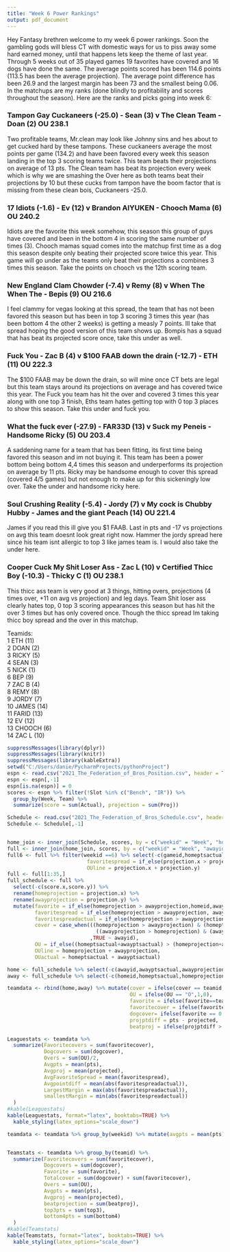 ---
title: "Week 6 Power Rankings"
output: pdf_document
---

Hey Fantasy brethren welcome to my week 6 power rankings. Soon the gambling gods will bless CT with domestic ways for us to piss away some hard earned money, until that happens lets keep the theme of last year. Through 5 weeks out of 35 played games 19 favorites have covered and 16 dogs have done the same. The average points scored has been 114.6 points (113.5 has been the average projection). The average point difference has been 26.9 and the largest margin has been 73 and the smallest being 0.06. In the matchups are my ranks (done blindly to profitability and scores throughout the season). Here are the ranks and picks going into week 6:

### Tampon Gay Cuckaneers (-25.0) - Sean (3) v The Clean Team - Doan (2) OU 238.1
Two profitable teams, Mr.clean may look like Johnny sins and hes about to get cucked hard by these tampons. These cuckaneers average the most points per game (134.2) and have been favored every week this season landing in the top 3 scoring teams twice. This team beats their projections on average of 13 pts. The Clean team has beat its projection every week which is why we are smashing the Over here as both teams beat their projections by 10 but these cucks from tampon have the boom factor that is missing from these clean bois, Cuckaneers -25.0.

### 17 Idiots (-1.6) - Ev (12) v Brandon AIYUKEN - Chooch Mama (6) OU 240.2
Idiots are the favorite this week somehow, this season this group of guys have covered and been in the bottom 4 in scoring the same number of times (3). Chooch mamas squad comes into the matchup first time as a dog this season despite only beating their projected score twice this year. This game will go under as the teams only beat their projections a combines 3 times this season. Take the points on chooch vs the 12th scoring team. 

### New England Clam Chowder (-7.4) v Remy (8) v When The When The - Bepis (9) OU 216.6
I feel clammy for vegas looking at this spread, the team that has not been favored this season but has been in top 3 scoring 3 times this year (has been bottom 4 the other 2 weeks) is getting a measly 7 points. Ill take that spread hoping the good version of this team shows up. Bompis has a squad that has beat its projected score once, take this under as well.

### Fuck You - Zac B (4) v $100 FAAB down the drain (-12.7) - ETH (11) OU 222.3
The $100 FAAB may be down the drain, so will mine once CT bets are legal but this team stays around its projections on average and has covered twice this year. The Fuck you team has hit the over and covered 3 times this year along with one top 3 finish, Eths team hates getting top with 0 top 3 places to show this season. Take this under and fuck you.

### What the fuck ever (-27.9) - FAR33D (13) v Suck my Peneis - Handsome Ricky (5) OU 203.4
A saddening name for a team that has been fitting, its first time being favored this season and im not buying it. This team has been a power bottom being bottom 4,4 times this season and underperforms its projection on average by 11 pts. Ricky may be handsome enough to cover this spread (covered 4/5 games) but not enough to make up for this sickeningly low over. Take the under and handsome ricky here.

### Soul Crushing Reality (-5.4) - Jordy (7) v My cock is Chubby Hubby - James and the giant Peach (14) OU 221.4
James if you read this ill give you $1 FAAB. Last in pts and -17 vs projections on avg this team doesnt look great right now. Hammer the jordy spread here since his team isnt allergic to top 3 like james team is. I would also take the under here.

### Cooper Cuck My Shit Loser Ass - Zac L (10) v Certified Thicc Boy (-10.3) - Thicky C (1) OU 238.1
This thicc ass team is very good at 3 things, hitting overs, projections (4 times over, +11 on avg vs projection) and leg days. Team Shit loser ass clearly hates top, 0 top 3 scoring appearances this season but has hit the over 3 times but has only covered once. Though the thicc spread Im taking thicc boy spread and the over in this matchup. 

Teamids:\
1 ETH (11)\
2 DOAN (2)\
3 RICKY (5)\
4 SEAN (3)\
5 NICK (1)\
6 BEP (9)\
7 ZAC B (4)\
8 REMY (8)\
9 JORDY (7)\
10 JAMES (14)\
11 FARID (13)\
12 EV (12)\
13 CHOOCH (6)\
14 ZAC L (10)\

```{r setup, echo=FALSE}
suppressMessages(library(dplyr))
suppressMessages(library(knitr))
suppressMessages(library(kableExtra))
setwd("C:/Users/danie/PycharmProjects/pythonProject")
espn <- read.csv("2021_The_Federation_of_Bros_Position.csv", header = T)
espn <- espn[,-1]
espn[is.na(espn)] = 0
scores <- espn %>% filter(!Slot %in% c("Bench", "IR")) %>% 
  group_by(Week, Team) %>% 
  summarize(score = sum(Actual), projection = sum(Proj))

Schedule <- read.csv("2021_The_Federation_of_Bros_Schedule.csv", header = T)
Schedule <- Schedule[,-1]


home_join <- inner_join(Schedule, scores, by = c("weekid" = "Week", "homeid" = "Team"))
full <- inner_join(home_join, scores, by = c("weekid" = "Week", "awayid" = "Team"))
full6 <- full %>% filter(weekid ==6) %>% select(-c(gameid,homeptsactual,awayptsactual,score.x,score.y)) %>% mutate(favorite = if_else(projection.x > projection.y,homeid,awayid), 
                          favoritespread = if_else(projection.x > projection.y, projection.y-projection.x, projection.x-projection.y),
                          OUline = projection.x + projection.y)
full <- full[1:35,]
full_schedule <- full %>%
  select(-c(score.x,score.y)) %>%
  rename(homeprojection = projection.x) %>%
  rename(awayprojection = projection.y) %>%
  mutate(favorite = if_else(homeprojection > awayprojection,homeid,awayid), 
         favoritespread = if_else(homeprojection > awayprojection, awayprojection-homeprojection, homeprojection-awayprojection),
         favoritespreadactual = if_else(homeprojection > awayprojection, awayptsactual-homeptsactual, homeptsactual-awayptsactual),
         cover = case_when(((homeprojection > awayprojection) & (homeptsactual + favoritespread > awayptsactual))|
                             ((awayprojection > homeprojection) & (awayptsactual + favoritespread < homeptsactual))  ~ homeid
                           ,TRUE ~ awayid),
         OU = if_else((homeptsactual+awayptsactual) > (homeprojection+awayprojection),"O","U"),
         OUline = homeprojection + awayprojection,
         OUactual = homeptsactual + awayptsactual)

home <- full_schedule %>% select(-c(awayid,awayptsactual,awayprojection)) %>% rename(teamid = homeid, pts = homeptsactual, projected = homeprojection)
away <- full_schedule %>% select(-c(homeid,homeptsactual,homeprojection)) %>% rename(teamid = awayid, pts = awayptsactual, projected = awayprojection)

teamdata <- rbind(home,away) %>% mutate(cover = ifelse(cover == teamid,1,0),
                                        OU = ifelse(OU == "O",1,0),
                                        favorite = ifelse(favorite==teamid,1,0),
                                        favoritecover = ifelse(favorite==1 & cover == 1,1,0),
                                        dogcover= ifelse(favorite == 0 & cover == 1,1,0),
                                        projptdiff = pts - projected,
                                        beatproj = ifelse(projptdiff > 0,1,0))

Leaguestats <- teamdata %>%
  summarize(Favoritecovers = sum(favoritecover),
            Dogcovers = sum(dogcover),
            Overs = sum(OU)/2, 
            Avgpts = mean(pts), 
            Avgproj = mean(projected), 
            AvgFavoriteSpread = mean(favoritespread), 
            Avgpointdiff = mean(abs(favoritespreadactual)),
            LargestMargin = max(abs(favoritespreadactual)),
            smallestMargin = min(abs(favoritespreadactual))
  )
#kable(Leaguestats)
kable(Leaguestats, format="latex", booktabs=TRUE) %>% 
  kable_styling(latex_options="scale_down")

teamdata <- teamdata %>% group_by(weekid) %>% mutate(avgpts = mean(pts),quantile = ntile(pts,4), top3 = ifelse(quantile ==4,1,0), bottom4 = ifelse(quantile == 1,1,0))


Teamstats <- teamdata %>% group_by(teamid) %>%
  summarize(Favoritecovers = sum(favoritecover),
            Dogcovers = sum(dogcover),
            Favorite = sum(favorite),
            Totalcover = sum(dogcover) + sum(favoritecover),
            Overs = sum(OU), 
            Avgpts = mean(pts), 
            Avgproj = mean(projected), 
            beatprojection = sum(beatproj),
            top3pts = sum(top3),
            bottom4pts = sum(bottom4)
  )
#kable(Teamstats)
kable(Teamstats, format="latex", booktabs=TRUE) %>% 
  kable_styling(latex_options="scale_down")

```


